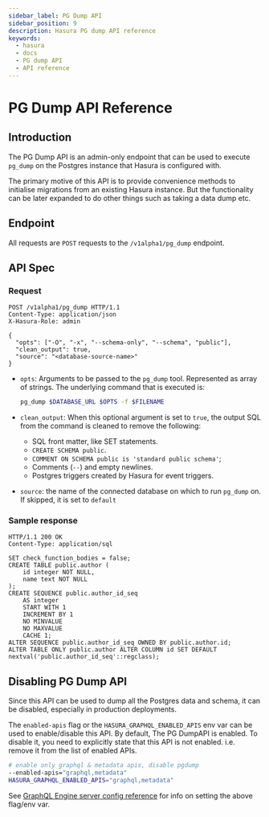 ```yaml
---
sidebar_label: PG Dump API
sidebar_position: 9
description: Hasura PG dump API reference
keywords:
  - hasura
  - docs
  - PG dump API
  - API reference
---
```


# PG Dump API Reference

## Introduction

The PG Dump API is an admin-only endpoint that can be used to execute
`pg_dump` on the Postgres instance that Hasura is configured with.

The primary motive of this API is to provide convenience methods to
initialise migrations from an existing Hasura instance. But the
functionality can be later expanded to do other things such as taking a
data dump etc.

## Endpoint

All requests are `POST` requests to the `/v1alpha1/pg_dump` endpoint.

## API Spec

### Request

```http
POST /v1alpha1/pg_dump HTTP/1.1
Content-Type: application/json
X-Hasura-Role: admin

{
  "opts": ["-O", "-x", "--schema-only", "--schema", "public"],
  "clean_output": true,
  "source": "<database-source-name>"
}
```

-   `opts`: Arguments to be passed to the `pg_dump` tool. Represented as
    array of strings. The underlying command that is executed is:

    ```bash
    pg_dump $DATABASE_URL $OPTS -f $FILENAME
    ```

-   `clean_output`: When this optional argument is set to `true`, the
    output SQL from the command is cleaned to remove the following:

    -   SQL front matter, like SET statements.
    -   `CREATE SCHEMA public`.
    -   `COMMENT ON SCHEMA public is 'standard public schema'`;
    -   Comments (`--`) and empty newlines.
    -   Postgres triggers created by Hasura for event triggers.

-   `source`: the name of the connected database on which to run
    `pg_dump` on. If skipped, it is set to `default`

### Sample response

```http
HTTP/1.1 200 OK
Content-Type: application/sql

SET check_function_bodies = false;
CREATE TABLE public.author (
    id integer NOT NULL,
    name text NOT NULL
);
CREATE SEQUENCE public.author_id_seq
    AS integer
    START WITH 1
    INCREMENT BY 1
    NO MINVALUE
    NO MAXVALUE
    CACHE 1;
ALTER SEQUENCE public.author_id_seq OWNED BY public.author.id;
ALTER TABLE ONLY public.author ALTER COLUMN id SET DEFAULT nextval('public.author_id_seq'::regclass);
```

## Disabling PG Dump API

Since this API can be used to dump all the Postgres data and schema, it
can be disabled, especially in production deployments.

The `enabled-apis` flag or the `HASURA_GRAPHQL_ENABLED_APIS` env var can
be used to enable/disable this API. By default, The PG DumpAPI is
enabled. To disable it, you need to explicitly state that this API is
not enabled. i.e. remove it from the list of enabled APIs.

```bash
# enable only graphql & metadata apis, disable pgdump
--enabled-apis="graphql,metadata"
HASURA_GRAPHQL_ENABLED_APIS="graphql,metadata"
```

See [GraphQL Engine server config reference](/deployment/graphql-engine-flags/reference.mdx) for info on setting the above flag/env var.
